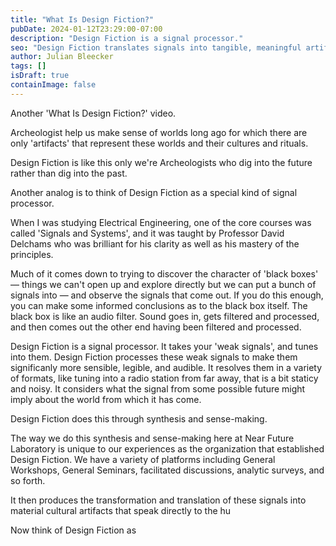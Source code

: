 ```yaml
---
title: "What Is Design Fiction?"
pubDate: 2024-01-12T23:29:00-07:00
description: "Design Fiction is a signal processor."
seo: "Design Fiction translates signals into tangible, meaningful artifacts, not speculations."
author: Julian Bleecker
tags: []
isDraft: true
containImage: false
---
```


<YouTube id="itbFPO7rcDY" />

Another 'What Is Design Fiction?' video.

Archeologist help us make sense of worlds long ago for which there are only 'artifacts' that represent these worlds and their cultures and rituals.

Design Fiction is like this only we're Archeologists who dig into the future rather than dig into the past.

Another analog is to think of Design Fiction as a special kind of signal processor.

When I was studying Electrical Engineering, one of the core courses was called 'Signals and Systems', and it was taught by Professor David Delchams who was brilliant for his clarity as well as his mastery of the principles.

Much of it comes down to trying to discover the character of 'black boxes' — things we can't open up and explore directly but we can put a bunch of signals into — and observe the signals that come out. If you do this enough, you can make some informed conclusions as to the black box itself. The black box is like an audio filter. Sound goes in, gets filtered and processed, and then comes out the other end having been filtered and processed.

Design Fiction is a signal processor. It takes your 'weak signals', and tunes into them. Design Fiction processes these weak signals to make them significanly more sensible, legible, and audible. It resolves them in a variety of formats, like tuning into a radio station from far away, that is a bit staticy and noisy. It considers what the signal from some possible future might imply about the world from which it has come. 

Design Fiction does this through synthesis and sense-making.

The way we do this synthesis and sense-making here at Near Future Laboratory is unique to our experiences as the organization that established Design Fiction. We have a variety of platforms including General Workshops, General Seminars, facilitated discussions, analytic surveys, and so forth. 

It then produces the transformation and translation of these signals into material cultural artifacts that speak directly to the hu

Now think of Design Fiction as 